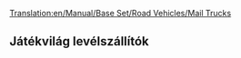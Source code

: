 [[Translation:en/Manual/Base Set/Road Vehicles/Mail Trucks]]
{{hu/Navbox Közúti járművek}}
{{hu/Közúti járművek|name     = MPS levélszállító
  |img      =en/MPS Mail Truck.png|price    = £4,715 ($9,430)
  |speed    = 48 km/h (30 mph)
  |annual   = £421 ($842)
  |designed = 1935
  |life     = 15
  |capacity = 22 csomag [[hu/Manual/Base Set/Cargos/Levél|levél]]
}}
{{hu/Közúti járművek|name     = Reynard levélszállító
  |img      =en/Reynard Mail Truck.png|price    = £5,535 ($11,070)
  |speed    = 88 km/h (55 mph)
  |annual   = £787 ($1,574)
  |designed = 1980
  |life     = 15
  |capacity = 28 csomag [[hu/Manual/Base Set/Cargos/Levél|levél]]
}}
{{hu/Közúti járművek|name     = Perry levélszállító
  |img      =en/Perry Mail Truck.png|price    = £5,945 ($11,890) 
  |speed    = 112 km/h (70 mph)
  |annual   = £1,125 ($2,250)
  |designed = 2018
  |life     = 15
  |capacity = 30 csomag [[hu/Manual/Base Set/Cargos/Levél|levél]]
}}

==Játékvilág levélszállítók==
{{hu/Közúti járművek|name     = ErőGép levélszállító
  |img      =en/MightyMover Mail Truck.png|price    = *£4,715 ($9,430)
  |speed    = 48 km/h ()
  |annual   = £421 ($842)
  |designed = 1935
  |life     = 15
  |capacity = 22 csomag [[hu/Manual/Base Set/Cargos/Levél|levél]]
}}
{{hu/Közúti járművek|name     = SemmiErő levélszállító
  |img      =en/Powernaught Mail Truck.png|price    = *£6,535 ($11,070)
  |speed    = 88 km/h ()
  |annual   = £787 ($1,574)
  |designed = 1979
  |life     = 15
  |capacity = 28 csomag [[hu/Manual/Base Set/Cargos/Levél|levél]]
}}
{{hu/Közúti járművek|name     = ZummDeGyors levélszállító
  |img      =en/Wizzowow Mail Truck.png|price    = *£6,945 ($11,890)
  |speed    = 112 km/h
  |annual   = £1,125 ($2,250)
  |designed = 2018
  |life     = 15
  |capacity = 30 csomag [[hu/Manual/Base Set/Cargos/Levél|levél]]
}}